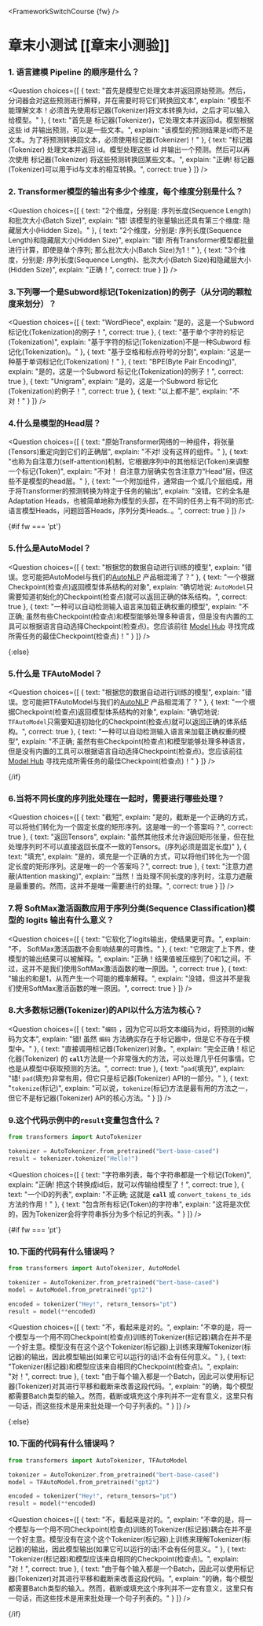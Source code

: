 <FrameworkSwitchCourse {fw} />

<!-- DISABLE-FRONTMATTER-SECTIONS -->

# 章末小测试 [[章末小测验]]

<CourseFloatingBanner
    chapter={2}
    classNames="absolute z-10 right-0 top-0"
/>

### 1. 语言建模 Pipeline 的顺序是什么？
<Question
	choices={[
		{
			text: "首先是模型它处理文本并返回原始预测。然后，分词器会对这些预测进行解释，并在需要时将它们转换回文本",
			explain: "模型不能理解文本！必须首先使用标记器(Tokenizer)将文本转换为id，之后才可以输入给模型。"
		},
		{
			text: "首先是 标记器(Tokenizer)，它处理文本并返回id。模型根据这些 id 并输出预测，可以是一些文本。",
			explain: "该模型的预测结果是id而不是文本。为了将预测转换回文本，必须使用标记器(Tokenizer)！"
		},
		{
			text: "标记器(Tokenizer) 处理文本并返回 id。模型处理这些 id 并输出一个预测。然后可以再次使用 标记器(Tokenizer) 将这些预测转换回某些文本。",
			explain: "正确! 标记器(Tokenizer)可以用于id与文本的相互转换。",
            correct: true
		}
	]}
/>

### 2. Transformer模型的输出有多少个维度，每个维度分别是什么？
<Question
	choices={[
		{
			text: "2个维度，分别是: 序列长度(Sequence Length)和批次大小(Batch Size)",
			explain: "错! 该模型的张量输出还具有第三个维度: 隐藏层大小(Hidden Size)。"
		},
		{
			text: "2个维度，分别是: 序列长度(Sequence Length)和隐藏层大小(Hidden Size)",
			explain: "错! 所有Transformer模型都批量进行计算，即使是单个序列; 那么批次大小(Batch Size)为1！"
		},
		{
			text: "3个维度，分别是: 序列长度(Sequence Length)、批次大小(Batch Size)和隐藏层大小(Hidden Size)",
			explain: "正确！",
            correct: true
		}
	]}
/>

### 3.下列哪一个是Subword标记(Tokenization)的例子（从分词的颗粒度来划分）？
<Question
	choices={[
		{
			text: "WordPiece",
			explain: "是的，这是一个Subword 标记化(Tokenization)的例子！",
            correct: true
		},
		{
			text: "基于单个字符的标记(Tokenization)",
			explain: "基于字符的标记(Tokenization)不是一种Subword 标记化(Tokenization)。"
		},
		{
			text: "基于空格和标点符号的分割",
			explain: "这是一种基于单词标记化(Tokenization)！"
		},
		{
			text: "BPE(Byte Pair Encoding)",
			explain: "是的，这是一个Subword 标记化(Tokenization)的例子！",
            correct: true
        },
		{
			text: "Unigram",
			explain: "是的，这是一个Subword 标记化(Tokenization)的例子！",
            correct: true
        },
		{
			text: "以上都不是",
			explain: "不对！"
        }
	]}
/>

### 4.什么是模型的Head层？
<Question
	choices={[
		{
			text: "原始Transformer网络的一种组件，将张量(Tensors)重定向到它们的正确层",
			explain: "不对! 没有这样的组件。"
		},
		{
			text: "也称为自注意力(self-attention)机制，它根据序列中的其他标记(Token)来调整一个标记(Token)",
			explain: "不对！ 自注意力层确实包含注意力“Head”层，但这些不是模型的head层。"
		},
		{
			text: "一个附加组件，通常由一个或几个层组成，用于将Transformer的预测转换为特定于任务的输出",
			explain: "没错。它的全名是Adaptation Heads，也被简单地称为模型的头部，在不同的任务上有不同的形式: 语言模型Heads，问题回答Heads，序列分类Heads..。",
			correct: true
		} 
	]}
/>

{#if fw === 'pt'}
### 5.什么是AutoModel？
<Question
	choices={[
		{
			text: "根据您的数据自动进行训练的模型",
			explain: "错误。您可能把AutoModel与我们的<a href='https://huggingface.co/autonlp'>AutoNLP</a> 产品相混淆了？"
		},
		{
			text: "一个根据Checkpoint(检查点)返回模型体系结构的对象",
			explain: "确切地说: <code>AutoModel</code>只需要知道初始化的Checkpoint(检查点)就可以返回正确的体系结构。",
			correct: true
		},
		{
			text: "一种可以自动检测输入语言来加载正确权重的模型",
			explain: "不正确; 虽然有些Checkpoint(检查点)和模型能够处理多种语言，但是没有内置的工具可以根据语言自动选择Checkpoint(检查点)。您应该前往 <a href='https://huggingface.co/models'>Model Hub</a> 寻找完成所需任务的最佳Checkpoint(检查点)！"
		} 
	]}
/>

{:else}
### 5.什么是 TFAutoModel？
<Question
	choices={[
		{
			text: "根据您的数据自动进行训练的模型",
			explain: "错误。您可能把TFAutoModel与我们的<a href='https://huggingface.co/autonlp'>AutoNLP</a> 产品相混淆了？"
		},
		{
			text: "一个根据Checkpoint(检查点)返回模型体系结构的对象",
			explain: "确切地说: <code>TFAutoModel</code>只需要知道初始化的Checkpoint(检查点)就可以返回正确的体系结构。",
			correct: true
		},
		{
			text: "一种可以自动检测输入语言来加载正确权重的模型",
			explain: "不正确; 虽然有些Checkpoint(检查点)和模型能够处理多种语言，但是没有内置的工具可以根据语言自动选择Checkpoint(检查点)。您应该前往 <a href='https://huggingface.co/models'>Model Hub</a> 寻找完成所需任务的最佳Checkpoint(检查点)！"
		} 
	]}
/>

{/if}

### 6.当将不同长度的序列批处理在一起时，需要进行哪些处理？
<Question
	choices={[
		{
			text: "截短",
			explain: "是的，截断是一个正确的方式，可以将他们转化为一个固定长度的矩形序列。这是唯一的一个答案吗？",
			correct: true
		},
		{
			text: "返回Tensors",
			explain: "虽然其他技术允许返回矩形张量，但在批处理序列时不可以直接返回长度不一致的Tensors。(序列必须是固定长度)"
		},
		{
			text: "填充",
			explain: "是的，填充是一个正确的方式，可以将他们转化为一个固定长度的矩形序列。这是唯一的一个答案吗？",
			correct: true
		}, 
		{
			text: "注意力遮蔽(Attention masking)",
			explain: "当然！当处理不同长度的序列时，注意力遮蔽是最重要的。然而，这并不是唯一需要进行的处理。",
			correct: true
		} 
	]}
/>

### 7.将 SoftMax激活函数应用于序列分类(Sequence Classification)模型的 logits 输出有什么意义？
<Question
	choices={[
		{
			text: "它软化了logits输出，使结果更可靠。",
			explain: "不， SoftMax激活函数不会影响结果的可靠性。"
		},
		{
			text: "它限定了上下界，使模型的输出结果可以被解释。",
			explain: "正确！结果值被压缩到了0和1之间。不过，这并不是我们使用SoftMax激活函数的唯一原因。",
            correct: true
		},
		{
			text: "输出的和是1，从而产生一个可能的概率解释。",
			explain: "没错，但这并不是我们使用SoftMax激活函数的唯一原因。",
            correct: true
		}
	]}
/>

### 8.大多数标记器(Tokenizer)的API以什么方法为核心？
<Question
	choices={[
		{
			text: "<code>编码</code> ，因为它可以将文本编码为id，将预测的id解码为文本",
			explain: "错! 虽然 <code>编码</code> 方法确实存在于标记器中，但是它不存在于模型中。"
		},
		{
			text: "直接调用标记器(Tokenizer)对象。",
			explain: "完全正确！标记化器(Tokenizer) 的 <code>__call__</code>方法是一个非常强大的方法，可以处理几乎任何事情。它也是从模型中获取预测的方法。",
			correct: true
		},
		{
			text: "<code>pad</code>(填充)",
			explain: "错! <code>pad</code>(填充)非常有用，但它只是标记器(Tokenizer) API的一部分。"
		},
		{
			text: "<code>tokenize</code>(标记)",
			explain: "可以说，<code>tokenize</code>(标记)方法是最有用的方法之一，但它不是标记器(Tokenizer) API的核心方法。"
		}
	]}
/>

### 9.这个代码示例中的`result`变量包含什么？
```py
from transformers import AutoTokenizer

tokenizer = AutoTokenizer.from_pretrained("bert-base-cased")
result = tokenizer.tokenize("Hello!")
```

<Question
	choices={[
		{
			text: "字符串列表，每个字符串都是一个标记(Token)",
			explain: "正确! 把这个转换成id后，就可以传输给模型了！",
            correct: true
		},
		{
			text: "一个ID的列表",
			explain: "不正确; 这就是 <code>__call__</code> 或 <code>convert_tokens_to_ids</code>方法的作用！"
		},
		{
			text: "包含所有标记(Token)的字符串",
			explain: "这将是次优的，因为Tokenizer会将字符串拆分为多个标记的列表。"
		}
	]}
/>

{#if fw === 'pt'}
### 10.下面的代码有什么错误吗？
```py
from transformers import AutoTokenizer, AutoModel

tokenizer = AutoTokenizer.from_pretrained("bert-base-cased")
model = AutoModel.from_pretrained("gpt2")

encoded = tokenizer("Hey!", return_tensors="pt")
result = model(**encoded)
```

<Question
	choices={[
		{
			text: "不，看起来是对的。",
			explain: "不幸的是，将一个模型与一个用不同Checkpoint(检查点)训练的Tokenizer(标记器)耦合在并不是一个好主意。模型没有在这个这个Tokenizer(标记器)上训练来理解Tokenizer(标记器)的输出，因此模型输出(如果它可以运行的话)不会有任何意义。"
		},
		{
			text: "Tokenizer(标记器)和模型应该来自相同的Checkpoint(检查点)。",
			explain: "对！",
            correct: true
		},
		{
			text: "由于每个输入都是一个Batch，因此可以使用标记器(Tokenizer)对其进行平移和截断来改善这段代码。",
			explain: "的确，每个模型都需要Batch类型的输入。然而，截断或填充这个序列并不一定有意义，这里只有一句话，而这些技术是用来批处理一个句子列表的。"
		}
	]}
/>

{:else}
### 10.下面的代码有什么错误吗？
```py
from transformers import AutoTokenizer, TFAutoModel

tokenizer = AutoTokenizer.from_pretrained("bert-base-cased")
model = TFAutoModel.from_pretrained("gpt2")

encoded = tokenizer("Hey!", return_tensors="pt")
result = model(**encoded)
```

<Question
	choices={[
		{
			text: "不，看起来是对的。",
			explain: "不幸的是，将一个模型与一个用不同Checkpoint(检查点)训练的Tokenizer(标记器)耦合在并不是一个好主意。模型没有在这个这个Tokenizer(标记器)上训练来理解Tokenizer(标记器)的输出，因此模型输出(如果它可以运行的话)不会有任何意义。"
		},
		{
			text: "Tokenizer(标记器)和模型应该来自相同的Checkpoint(检查点)。",
			explain: "对！",
            correct: true
		},
		{
			text: "由于每个输入都是一个Batch，因此可以使用标记器(Tokenizer)对其进行平移和截断来改善这段代码。",
			explain: "的确，每个模型都需要Batch类型的输入。然而，截断或填充这个序列并不一定有意义，这里只有一句话，而这些技术是用来批处理一个句子列表的。"
		}
	]}
/>

{/if}
